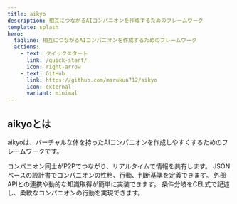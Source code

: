 ```yaml
---
title: aikyo
description: 相互につながるAIコンパニオンを作成するためのフレームワーク
template: splash
hero:
  tagline: 相互につながるAIコンパニオンを作成するためのフレームワーク
  actions:
    - text: クイックスタート
      link: /quick-start/
      icon: right-arrow
    - text: GitHub
      link: https://github.com/marukun712/aikyo
      icon: external
      variant: minimal
---
```



## aikyoとは

aikyoは、バーチャルな体を持ったAIコンパニオンを作成しやすくするためのフレームワークです。

<CardGrid stagger>
  <Card title="P2P通信">
    コンパニオン同士がP2Pでつながり、リアルタイムで情報を共有します。
  </Card>
  <Card title="Companion Card">
    JSONベースの設計書でコンパニオンの性格、行動、判断基準を定義できます。
  </Card>
  <Card title="アクション＆ナレッジ">
    外部APIとの連携や動的な知識取得が簡単に実装できます。
  </Card>
  <Card title="CEL式による制御">
    条件分岐をCEL式で記述し、柔軟なコンパニオンの行動を実現できます。
  </Card>
</CardGrid>
